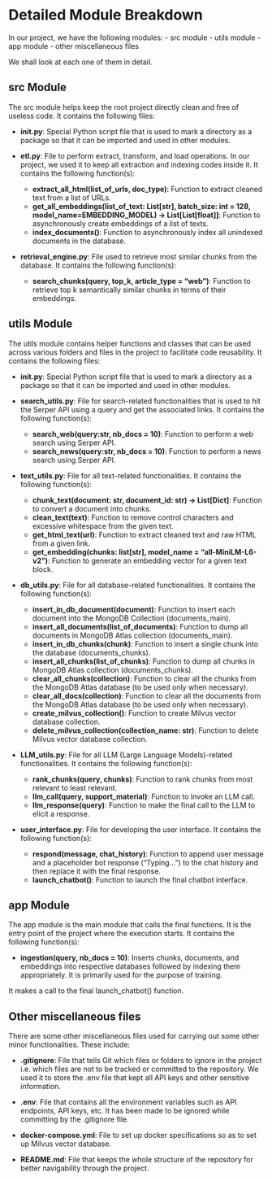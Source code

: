 # Detailed Module Breakdown

In our project, we have the following modules:
- src module
- utils module
- app module
- other miscellaneous files

We shall look at each one of them in detail.


## src Module

The src module helps keep the root project directly clean and free of useless code.
It contains the following files:

- **__init__.py**: Special Python script file that is used to mark a directory as a package so that it can be imported and used in other modules.

- **etl.py**: File to perform extract, transform, and load operations. In our project, we used it to keep all extraction and indexing codes inside it. It contains the following function(s): 
    * **extract_all_html(list_of_urls, doc_type)**: Function to extract cleaned text from a list of URLs.
    * **get_all_embeddings(list_of_text: List[str], batch_size: int = 128, model_name=EMBEDDING_MODEL) -> List[List[float]]**: Function to asynchronously create embeddings of a list of texts.
    * **index_documents()**: Function to asynchronously index all unindexed documents in the database.
    
- **retrieval_engine.py**: File used to retrieve most similar chunks from the database. It contains the following function(s):
    * **search_chunks(query, top_k, article_type = "web")**: Function to retrieve top k semantically similar chunks in terms of their embeddings.


## utils Module

The utils module contains helper functions and classes that can be used across various folders and files in the project to facilitate code reusability.
It contains the following files:

- **__init__.py**: Special Python script file that is used to mark a directory as a package so that it can be imported and used in other modules.

- **search_utils.py**: File for search-related functionalities that is used to hit the Serper API using a query and get the associated links. It contains the following function(s):
    * **search_web(query:str, nb_docs = 10)**: Function to perform a web search using Serper API.
    * **search_news(query:str, nb_docs = 10)**: Function to perform a news search using Serper API.

- **text_utils.py**: File for all text-related functionalities. It contains the following function(s):
    * **chunk_text(document: str, document_id: str) -> List[Dict]**: Function to convert a document into chunks.
    * **clean_text(text)**: Function to remove control characters and excessive whitespace from the given text.
    * **get_html_text(url)**: Function to extract cleaned text and raw HTML from a given link.
    * **get_embedding(chunks: list[str], model_name = "all-MiniLM-L6-v2")**: Function to generate an embedding vector for a given text block.

- **db_utils.py**: File for all database-related functionalities. It contains the following function(s):
    * **insert_in_db_document(document)**: Function to insert each document into the MongoDB Collection (documents_main).
    * **insert_all_documents(list_of_documents)**: Function to dump all documents in MongoDB Atlas collection (documents_main).
    * **insert_in_db_chunks(chunk)**: Function to insert a single chunk into the database (documents_chunks).
    * **insert_all_chunks(list_of_chunks)**: Function to dump all chunks in MongoDB Atlas collection (documents_chunks).
    * **clear_all_chunks(collection)**: Function to clear all the chunks from the MongoDB Atlas database (to be used only when necessary).
    * **clear_all_docs(collection)**: Function to clear all the documents from the MongoDB Atlas database (to be used only when necessary).
    * **create_milvus_collection()**: Function to create Milvus vector database collection.
    * **delete_milvus_collection(collection_name: str)**: Function to delete Milvus vector database collection.

- **LLM_utils.py**: File for all LLM (Large Language Models)-related functionalities. It contains the following function(s):
    * **rank_chunks(query, chunks)**: Function to rank chunks from most relevant to least relevant.
    * **llm_call(query, support_material)**: Function to invoke an LLM call.
    * **llm_response(query)**: Function to make the final call to the LLM to elicit a response.

- **user_interface.py**: File for developing the user interface. It contains the following function(s):
    * **respond(message, chat_history)**: Function to append user message and a placeholder bot response ("Typing...") to the chat history and then replace it with the final response.
    * **launch_chatbot()**: Function to launch the final chatbot interface.


## app Module

The app module is the main module that calls the final functions. It is the entry point of the project where the execution starts. It contains the following function(s):

- **ingestion(query, nb_docs = 10)**: Inserts chunks, documents, and embeddings into respective databases followed by indexing them appropriately. It is primarily used for the purpose of training.

:::{.callout-note}
It makes a call to the final launch_chatbot() function.
:::


## Other miscellaneous files

There are some other miscellaneous files used for carrying out some other minor functionalities.
These include:

- **.gitignore**: File that tells Git which files or folders to ignore in the project i.e. which files are not to be tracked or committed to the repository. We used it to store the .env file that kept all API keys and other sensitive information.

- **.env**: File that contains all the environment variables such as API endpoints, API keys, etc. It has been made to be ignored while committing by the .gitignore file.

- **docker-compose.yml**: File to set up docker specifications so as to set up Milvus vector database.

- **README.md**: File that keeps the whole structure of the repository for better navigability through the project.